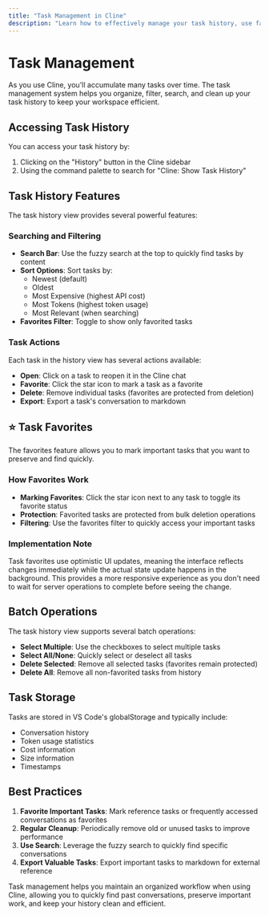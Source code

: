 ```yaml
---
title: "Task Management in Cline"
description: "Learn how to effectively manage your task history, use favorites, and organize your work in Cline."
---
```


# Task Management

As you use Cline, you'll accumulate many tasks over time. The task management system helps you organize, filter, search, and clean up your task history to keep your workspace efficient.

## Accessing Task History

You can access your task history by:

1. Clicking on the "History" button in the Cline sidebar
2. Using the command palette to search for "Cline: Show Task History"

## Task History Features

The task history view provides several powerful features:

### Searching and Filtering

-   **Search Bar**: Use the fuzzy search at the top to quickly find tasks by content
-   **Sort Options**: Sort tasks by:
    -   Newest (default)
    -   Oldest
    -   Most Expensive (highest API cost)
    -   Most Tokens (highest token usage)
    -   Most Relevant (when searching)
-   **Favorites Filter**: Toggle to show only favorited tasks

### Task Actions

Each task in the history view has several actions available:

-   **Open**: Click on a task to reopen it in the Cline chat
-   **Favorite**: Click the star icon to mark a task as a favorite
-   **Delete**: Remove individual tasks (favorites are protected from deletion)
-   **Export**: Export a task's conversation to markdown

## ⭐ Task Favorites

The favorites feature allows you to mark important tasks that you want to preserve and find quickly.

### How Favorites Work

-   **Marking Favorites**: Click the star icon next to any task to toggle its favorite status
-   **Protection**: Favorited tasks are protected from bulk deletion operations
-   **Filtering**: Use the favorites filter to quickly access your important tasks

### Implementation Note

Task favorites use optimistic UI updates, meaning the interface reflects changes immediately while the actual state update happens in the background. This provides a more responsive experience as you don't need to wait for server operations to complete before seeing the change.

## Batch Operations

The task history view supports several batch operations:

-   **Select Multiple**: Use the checkboxes to select multiple tasks
-   **Select All/None**: Quickly select or deselect all tasks
-   **Delete Selected**: Remove all selected tasks (favorites remain protected)
-   **Delete All**: Remove all non-favorited tasks from history

## Task Storage

Tasks are stored in VS Code's globalStorage and typically include:

-   Conversation history
-   Token usage statistics
-   Cost information
-   Size information
-   Timestamps

## Best Practices

1. **Favorite Important Tasks**: Mark reference tasks or frequently accessed conversations as favorites
2. **Regular Cleanup**: Periodically remove old or unused tasks to improve performance
3. **Use Search**: Leverage the fuzzy search to quickly find specific conversations
4. **Export Valuable Tasks**: Export important tasks to markdown for external reference

Task management helps you maintain an organized workflow when using Cline, allowing you to quickly find past conversations, preserve important work, and keep your history clean and efficient.
